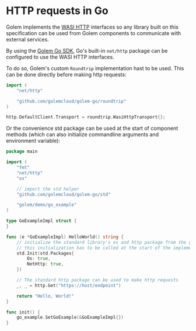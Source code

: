 # HTTP requests in Go

Golem implements the [WASI HTTP](https://github.com/WebAssembly/wasi-http) interfaces so any library built on this specification can be used from Golem components to communicate with external services.

By using the [Golem Go SDK](/go-language-guide/golem-go-sdk), Go's built-in `net/http` package can be configured to use the WASI HTTP interfaces.

To do so, Golem's custom `Roundtrip` implementation hast to be used.
This can be done directly before making http requests:

```go
import (
	"net/http"

	"github.com/golemcloud/golem-go/roundtrip"
)

http.DefaultClient.Transport = roundtrip.WasiHttpTransport{};
```

Or the convenience std package can be used at the start of component methods (which can also initialize commandline arguments and environment variable):

```go
package main

import (
	"fmt"
	"net/http"
	"os"

	// import the std helper
	"github.com/golemcloud/golem-go/std"

	"golem/demo/go_example"
)

type GoExampleImpl struct {
}

func (e *GoExampleImpl) HelloWorld() string {
    // initialize the standard library's os and http package from the golem environment
	// this initialization has to be called at the start of the implementation methods
	std.Init(std.Packages{
		Os: true,
		NetHttp: true,
	})

	// The standard http package can be used to make http requests
	_, _ = http.Get("https://host/endpoint")

	return "Hello, World!"
}

func init() {
	go_example.SetGoExample(&GoExampleImpl{})
}
```
